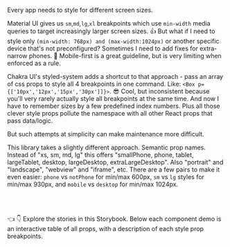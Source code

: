 
<Meta title="Get started/Media queries" />

<ThemeProvider>
  <Wrapper>

<Block as="h2" textgradient="rainbow" ss="margin-top: 0;">Every app needs to style for different screen sizes.</Block>

Material UI gives us `sm`,`md`,`lg`,`xl` breakpoints which use `min-width` media queries to target increasingly larger screen sizes. 👍 But what if I need to style only `(min-width: 768px) and (max-width:1024px)` or another specific device that's not preconfigured? Sometimes I need to add fixes for extra-narrow phones. 🤔 Mobile-first is a great guideline, but is very limiting when enforced as a rule.

Chakra UI's styled-system adds a shortcut to that approach - pass an array of css props to style all 4 breakpoints in one command. Like: `<Box p={['10px','12px','15px','30px']]}>`. 😎 Cool, but inconsistent because you'll very rarely actually style all breakpoints at the same time. And now I have to remember sizes by a few predefined index numbers. Plus all those clever style props pollute the namespace with all other React props that pass data/logic. <!--Developers have been working for decades to solve namespace pollution. Seems like a step backwards. 🤮-->

<Block as="h2" textgradient="rainbow" ss="margin-top: 2.75rem;">But such attempts at simplicity can make maintenance more difficult.</Block>

This library takes a slightly different approach. Semantic prop names. Instead of "xs, sm, md, lg" this offers "smallPhone, phone, tablet, largeTablet, desktop, largeDesktop, extraLargeDesktop". Also "portrait" and "landscape", "webview" and "iframe", etc. There are a few pairs to make it even easier: `phone` vs `notPhone` for min/max 600px, `sm` vs `lg` styles for min/max 930px, and `mobile` vs `desktop` for min/max 1024px. 

<br />

<MediaQueriesBlock />

<br />

<Inline ssPhone="display:none;">👈 </Inline>
  <Inline ssNotPhone="display:none;">👇 </Inline> <Inline textcolor="accent"> Explore the stories in this Storybook.</Inline> Below each component demo is an interactive <Inline textcolor="accent">table of all props</Inline>, with a description of each style prop breakpoints.

  </Wrapper>
</ThemeProvider>
